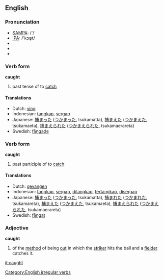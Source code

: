 ==English==

=== Pronunciation ===
*[[w:SAMPA|SAMPA]]: /'/
*[[w:IPA|IPA]]: /'kɔφt/
*{{audio|en-us-caught.ogg|Audio (US)}}
*{{audio|en-us-inlandnorth-caught.ogg|Audio (US-Inland North)}}
*{{audio|en-au-caught.ogg|Audio (Australia)}}

=== Verb form ===
'''caught'''
# past tense of to [[catch]]

==== Translations ====
*Dutch: [[ving]]
*Indonesian: [[tangkap]], [[sergap]]
*Japanese: [[捕まった]] ([[つかまった]], tsukamatta), [[捕まえた]] ([[つかまえた]], tsukamaeta), [[捕まえられた]] ([[つかまえられた]], tsukamaerareta)
*Swedish: [[fångade]]

=== Verb form ===
'''caught'''
# past participle of to [[catch]]

==== Translations ====
*Dutch: [[gevangen]]
*Indonesian: [[tangkap]], [[sergap]], [[tangkap|ditangkap]], [[tangkap|tertangkap]], [[sergap|disergap]]
*Japanese: [[捕まった]] ([[つかまった]], tsukamatta), [[捕まれた]] ([[つかまれた]], tsukamareta), [[捕まえた]] ([[つかまえた]], tsukamaeta), [[捕まえられた]] ([[つかまえられた]], tsukamaerareta)
*Swedish: [[fångat]]

===Adjective===
'''caught'''
# {{Cricket}} of the [[method]] of being [[out]] in which the [[striker]] hits the ball and a [[fielder]] catches it.

[[Category:English irregular verbs]]
[[it:caught]]